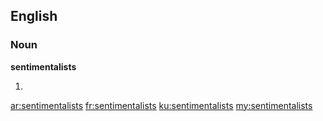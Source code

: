 ==English==

===Noun===
'''sentimentalists'''

# {{plural of|sentimentalist}}

[[ar:sentimentalists]]
[[fr:sentimentalists]]
[[ku:sentimentalists]]
[[my:sentimentalists]]